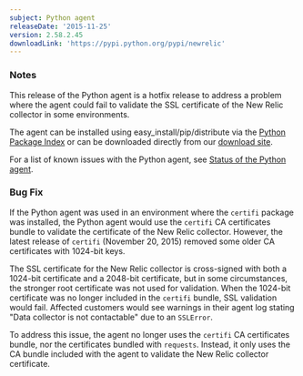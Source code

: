 ```yaml
---
subject: Python agent
releaseDate: '2015-11-25'
version: 2.58.2.45
downloadLink: 'https://pypi.python.org/pypi/newrelic'
---
```


### Notes

This release of the Python agent is a hotfix release to address a problem where the agent could fail to validate the SSL certificate of the New Relic collector in some environments.

The agent can be installed using easy_install/pip/distribute via the [Python Package Index](https://pypi.python.org/pypi/newrelic) or can be downloaded directly from our [download site](http://download.newrelic.com/python_agent/release/).

For a list of known issues with the Python agent, see [Status of the Python agent](https://docs.newrelic.com/docs/python/status-of-python-agent).

### Bug Fix

If the Python agent was used in an environment where the `certifi` package was installed, the Python agent would use the `certifi` CA certificates bundle to validate the certificate of the New Relic collector. However, the latest release of `certifi` (November 20, 2015) removed some older CA certificates with 1024-bit keys.

The SSL certificate for the New Relic collector is cross-signed with both a 1024-bit certificate and a 2048-bit certificate, but in some circumstances, the stronger root certificate was not used for validation. When the 1024-bit certificate was no longer included in the `certifi` bundle, SSL validation would fail. Affected customers would see warnings in their agent log stating "Data collector is not contactable" due to an `SSLError`.

To address this issue, the agent no longer uses the `certifi` CA certificates bundle, nor the certificates bundled with `requests`. Instead, it only uses the CA bundle included with the agent to validate the New Relic collector certificate.
